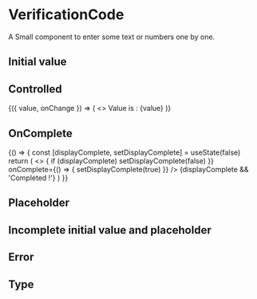 
<Meta title="Components/VerificationCode" component={VerificationCode} />

# VerificationCode

A Small component to enter some text or numbers one by one.

<Canvas>
  <Story name="Basic">
    <VerificationCode initialValue="1337" inputId="verification-code-input" />
  </Story>
</Canvas>

## Initial value

<Canvas>
  <Story name="Initial value">
    <VerificationCode initialValue="1337" inputId="verification-code-input" />
  </Story>
</Canvas>

## Controlled

<Canvas>
  <Story name="Controlled">
    <ControlValue>
      {({ value, onChange }) => (
        <>
          <VerificationCode
            value={value}
            onChange={onChange}
            placeholder="0000"
            inputId="verification-code-input-controlled"
          />
          Value is : {value}
        </>
      )}
    </ControlValue>
  </Story>
</Canvas>

## OnComplete

<Canvas>
  <Story name="OnComplete">
    {() => {
      const [displayComplete, setDisplayComplete] = useState(false)
      return (
        <>
          <VerificationCode
            placeholder="0000"
            inputId="verification-code-input-completed-action"
            onChange={() => {
              if (displayComplete) setDisplayComplete(false)
            }}
            onComplete={() => {
              setDisplayComplete(true)
            }}
          />
          {displayComplete && 'Completed !'}
        </>
      )
    }}
  </Story>
</Canvas>

## Placeholder

<Canvas>
  <Story name="Placeholder">
    <VerificationCode
      placeholder="0000"
      inputId="verification-code-input-no-value"
    />
  </Story>
</Canvas>

## Incomplete initial value and placeholder

<Canvas>
  <Story name="Incomplete initial value and placeholder">
    <VerificationCode
      fields={6}
      initialValue="13"
      placeholder="0037"
      inputId="verification-code-input-incomplete"
    />
  </Story>
</Canvas>

## Error

<Canvas>
  <Story name="Error">
    <VerificationCode inputId="error" initialValue="13" error />
  </Story>
</Canvas>

## Type

<Canvas>
  <Story name="Type">
    <VerificationCode type="text" initialValue="13" />
  </Story>
</Canvas>

<ArgsTable of={VerificationCode} />
